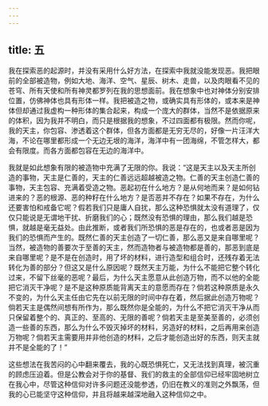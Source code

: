 ```yaml
---
---
---
```

title: 五
---

我在探索恶的起源时，并没有采用什么好方法，在探索中我就没能发现恶。我把眼前的全部被造物，例如大地、海洋、空气、星辰、树木、走兽，以及肉眼看不见的苍穹、所有天使和所有神灵都罗列在我的思想面前。我在想象中也对神体分别安排位置，仿佛神体也具有形体一样。我把被造之物，或确实具有形体的，或本来是神体但却通过我虚构一种形体的集合起来，构成一个庞大的群体，当然不是依据原来的体积，因为我并不明白，而只是根据我的想象，不过四面都有极限。然而你呢，我的天主，你包容、渗透着这个群体，但各方面都是无穷无尽的，好像一片汪洋大海，不论在哪里都形成一个无边无垠的海洋，海洋中有一团海绵，不管怎样大，都会有限度。而各方面都包容在无边的海洋中。

我就是如此想象有限的被造物中充满了无限的你。我说：“这是天主以及天主所创造的事物，天主是仁善的，天主的仁善远远超越被造之物。仁善的天主创造仁善的事物，天主包容、充满着受造之物。恶起初在什么地方？是从何地而来？是如何钻进来的？恶的根源、恶的种籽在什么地方？是否恶并不存在？如果不存在，为什么还要害怕和戒备它呢？假若我们只是庸人自扰，那么这种恐惧就太没有道理了，仅仅只能说是无谓地干扰、折磨我们的心；既然没有恐惧的理由，那么我们越是恐惧，就越是毫无益处。由此推断，或者我们所恐惧的恶是存在的，也或者恶是因为我们的恐惧而产生的。既然仁善的天主创造了一切仁善，那么恶又是来自哪里呢？当然，被造物的善要次于至善的天主，然而造物者与被造物都是善的，那恶到底是来自哪里呢？是不是在创造时，用了坏的材料，进行造型和组合时，还残存着无法转化为善的部分？但这又是什么原因呢？既然天主万能，为什么不能把它整个转化过来，不留下丝毫的恶呢？最后，为什么天主愿意从此创造万物，而不以他的全能把它消灭干净呢？是不是这种原质能背离天主的意愿而存在？倘若这种原质是永久不变的，为什么天主任由它先在以前无限的时间中存在着，然后据此创造万物呢？倘若天主是偶然间想有所作为，那么既然你是全能的，为什么不把它消灭干净从而只保留着整个的、真正的、至高的、无限的善呢？倘若天主是至美至善的，必须创造一些善的东西，那么为什么不毁灭掉坏的材料，另造好的材料，之后再用来创造万物呢？倘若天主需要用并非他创造的材料，之后才能创造出好的东西，则天主就并不是全能的了！”

这些想法在我苦闷的心中翻来覆去，我的心既恐惧死亡，又无法找到真理，被沉重的顾虑压迫着。但是公教会对于你的基督、我们的救主的全部信仰已经牢固地树立在我心中，尽管这种信仰对许多问题还没能参透，仍旧在教义的准则之外飘荡，但我的心已能坚守这种信仰，并且将越来越深地融入这种信仰之中。